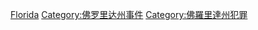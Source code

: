 [[Category:美国各州罪案|Florida]]
[[Category:佛罗里达州事件|Category:佛罗里达州事件]]
[[Category:佛羅里達州犯罪|Category:佛羅里達州犯罪]]